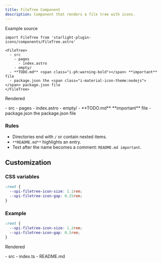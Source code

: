 ```yaml
---
title: FileTree Component
description: Component that renders a file tree with icons.
---
```



Example source

```mdx title="page.mdx"
import FileTree from 'starlight-plugin-icons/components/FileTree.astro'

<FileTree>
  - src
    - pages
      - index.astro
    - empty/
  - **TODO.md** <span class="i-ph:warning-bold"></span> **important** file 
  - package.json the <span class="i-material-icon-theme:nodejs"></span> package.json file
</FileTree>
```

Rendered

<FileTree>
  - src
    - pages
      - index.astro
    - empty/
  - **TODO.md** <span class="i-ph:warning-bold"></span> **important** file 
  - package.json the <span class="i-material-icon-theme:nodejs"></span> package.json file
</FileTree>

### Rules

- Directories end with `/` or contain nested items.
- `**README.md**` highlights an entry.
- Text after the name becomes a comment: ``README.md important``.

## Customization

### CSS variables

```css title="src/styles/custom.css"
:root {
  --spi-filetree-icon-size: 1.1rem;
  --spi-filetree-icon-gap: 0.25rem;
}
```

### Example

```css title="src/styles/custom.css"
:root {
  --spi-filetree-icon-size: 1.2rem;
  --spi-filetree-icon-gap: 0.5rem;
}
```

Rendered

<div class="demo-filetree-custom">
  <FileTree>
    - src
      - index.ts
    - README.md
  </FileTree>
</div>

<style>{`
  .demo-filetree-custom {
    --spi-filetree-icon-size: 1.2rem;
    --spi-filetree-icon-gap: 0.5rem;
  }
`}</style>
